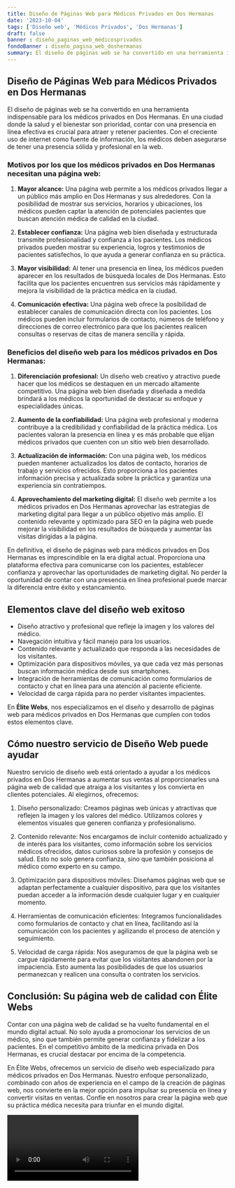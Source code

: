 ```yaml
---
title: Diseño de Páginas Web para Médicos Privados en Dos Hermanas
date: '2023-10-04'
tags: ['Diseño web', 'Médicos Privados', 'Dos Hermanas']
draft: false
banner : diseño_paginas_web_médicosprivados
fondoBanner : diseño_pagina_web_doshermanas
summary: El diseño de páginas web se ha convertido en una herramienta indispensable para los médicos privados en Dos Hermanas. En una ciudad donde la salud y el bienestar son prioridad, contar con una presencia en línea efectiva es crucial para atraer y retener pacientes. Con el creciente uso de internet como fuente de información, los médicos deben asegurarse de tener una presencia sólida y profesional en la web.
---
```


## Diseño de Páginas Web para Médicos Privados en Dos Hermanas

El diseño de páginas web se ha convertido en una herramienta indispensable para los médicos privados en Dos Hermanas. En una ciudad donde la salud y el bienestar son prioridad, contar con una presencia en línea efectiva es crucial para atraer y retener pacientes. Con el creciente uso de internet como fuente de información, los médicos deben asegurarse de tener una presencia sólida y profesional en la web.

### Motivos por los que los médicos privados en Dos Hermanas necesitan una página web:

1. **Mayor alcance:** Una página web permite a los médicos privados llegar a un público más amplio en Dos Hermanas y sus alrededores. Con la posibilidad de mostrar sus servicios, horarios y ubicaciones, los médicos pueden captar la atención de potenciales pacientes que buscan atención médica de calidad en la ciudad.

2. **Establecer confianza:** Una página web bien diseñada y estructurada transmite profesionalidad y confianza a los pacientes. Los médicos privados pueden mostrar su experiencia, logros y testimonios de pacientes satisfechos, lo que ayuda a generar confianza en su práctica.

3. **Mayor visibilidad:** Al tener una presencia en línea, los médicos pueden aparecer en los resultados de búsqueda locales de Dos Hermanas. Esto facilita que los pacientes encuentren sus servicios más rápidamente y mejora la visibilidad de la práctica médica en la ciudad.

4. **Comunicación efectiva:** Una página web ofrece la posibilidad de establecer canales de comunicación directa con los pacientes. Los médicos pueden incluir formularios de contacto, números de teléfono y direcciones de correo electrónico para que los pacientes realicen consultas o reservas de citas de manera sencilla y rápida.

### Beneficios del diseño web para los médicos privados en Dos Hermanas:

1. **Diferenciación profesional:** Un diseño web creativo y atractivo puede hacer que los médicos se destaquen en un mercado altamente competitivo. Una página web bien diseñada y diseñada a medida brindará a los médicos la oportunidad de destacar su enfoque y especialidades únicas.

2. **Aumento de la confiabilidad:** Una página web profesional y moderna contribuye a la credibilidad y confiabilidad de la práctica médica. Los pacientes valoran la presencia en línea y es más probable que elijan médicos privados que cuenten con un sitio web bien desarrollado.

3. **Actualización de información:** Con una página web, los médicos pueden mantener actualizados los datos de contacto, horarios de trabajo y servicios ofrecidos. Esto proporciona a los pacientes información precisa y actualizada sobre la práctica y garantiza una experiencia sin contratiempos.

4. **Aprovechamiento del marketing digital:** El diseño web permite a los médicos privados en Dos Hermanas aprovechar las estrategias de marketing digital para llegar a un público objetivo más amplio. El contenido relevante y optimizado para SEO en la página web puede mejorar la visibilidad en los resultados de búsqueda y aumentar las visitas dirigidas a la página.

En definitiva, el diseño de páginas web para médicos privados en Dos Hermanas es imprescindible en la era digital actual. Proporciona una plataforma efectiva para comunicarse con los pacientes, establecer confianza y aprovechar las oportunidades de marketing digital. No perder la oportunidad de contar con una presencia en línea profesional puede marcar la diferencia entre éxito y estancamiento.

<GifSeo />

<Cta />

## Elementos clave del diseño web exitoso

- Diseño atractivo y profesional que refleje la imagen y los valores del médico.
- Navegación intuitiva y fácil manejo para los usuarios.
- Contenido relevante y actualizado que responda a las necesidades de los visitantes.
- Optimización para dispositivos móviles, ya que cada vez más personas buscan información médica desde sus smartphones.
- Integración de herramientas de comunicación como formularios de contacto y chat en línea para una atención al paciente eficiente.
- Velocidad de carga rápida para no perder visitantes impacientes.

En **Élite Webs**, nos especializamos en el diseño y desarrollo de páginas web para médicos privados en Dos Hermanas que cumplen con todos estos elementos clave. 

## Cómo nuestro servicio de Diseño Web puede ayudar

Nuestro servicio de diseño web está orientado a ayudar a los médicos privados en Dos Hermanas a aumentar sus ventas al proporcionarles una página web de calidad que atraiga a los visitantes y los convierta en clientes potenciales. Al elegirnos, ofrecemos:

1. Diseño personalizado: Creamos páginas web únicas y atractivas que reflejen la imagen y los valores del médico. Utilizamos colores y elementos visuales que generen confianza y profesionalismo.

2. Contenido relevante: Nos encargamos de incluir contenido actualizado y de interés para los visitantes, como información sobre los servicios médicos ofrecidos, datos curiosos sobre la profesión y consejos de salud. Esto no solo genera confianza, sino que también posiciona al médico como experto en su campo.

3. Optimización para dispositivos móviles: Diseñamos páginas web que se adaptan perfectamente a cualquier dispositivo, para que los visitantes puedan acceder a la información desde cualquier lugar y en cualquier momento.

4. Herramientas de comunicación eficientes: Integramos funcionalidades como formularios de contacto y chat en línea, facilitando así la comunicación con los pacientes y agilizando el proceso de atención y seguimiento.

5. Velocidad de carga rápida: Nos aseguramos de que la página web se cargue rápidamente para evitar que los visitantes abandonen por la impaciencia. Esto aumenta las posibilidades de que los usuarios permanezcan y realicen una consulta o contraten los servicios.

## Conclusión: Su página web de calidad con Élite Webs

Contar con una página web de calidad se ha vuelto fundamental en el mundo digital actual. No solo ayuda a promocionar los servicios de un médico, sino que también permite generar confianza y fidelizar a los pacientes. En el competitivo ámbito de la medicina privada en Dos Hermanas, es crucial destacar por encima de la competencia.

En Élite Webs, ofrecemos un servicio de diseño web especializado para médicos privados en Dos Hermanas. Nuestro enfoque personalizado, combinado con años de experiencia en el campo de la creación de páginas web, nos convierte en la mejor opción para impulsar su presencia en línea y convertir visitas en ventas. Confíe en nosotros para crear la página web que su práctica médica necesita para triunfar en el mundo digital.

<Video />

<CtaBot job='Médicos Privados' city='Dos Hermanas'/>

<Gmaps query='Dos Hermanas+españa+maps' />